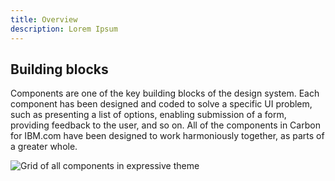```yaml
---
title: Overview
description: Lorem Ipsum
---
```


## Building blocks

Components are one of the key building blocks of the design system. Each component has been designed and coded to solve a specific UI problem, such as presenting a list of options, enabling submission of a form, providing feedback to the user, and so on. All of the components in Carbon for IBM.com have been designed to work harmoniously together, as parts of a greater whole.

![Grid of all components in expressive theme](../../images/component/overview/Component_Overview_Grid.jpg)
